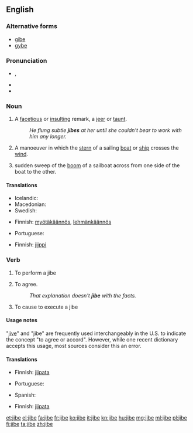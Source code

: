 ==English==
{{wikipedia}}

===Alternative forms===
* [[gibe]]
* [[gybe]]

===Pronunciation===
* {{a|UK}} {{IPA|/ˈdʒaɪb/}}, {{X-SAMPA|/"dZaIb/}}
* {{rhymes|aɪb}}
* {{rhymes|ɪb}}

===Noun===
{{en-noun}}

# A [[facetious]] or [[insult]]ing remark, a [[jeer]] or [[taunt]].
#: ''He flung subtle '''jibes''' at her until she couldn't bear to work with him any longer.''
# {{nautical}} A manoeuver in which the [[stern]] of a sailing [[boat]] or [[ship]] crosses the [[wind]].
# {{nautical}} sudden sweep of the [[boom]] of a sailboat across from one side of the boat to the other.

====Translations====
{{trans-top|facetious or insulting remark}}
* Icelandic: {{t+|is|hnjóðsyrði|n}}
* Macedonian: {{t-|mk|потсмев|m|tr=pótsmev|sc=Cyrl}}
* Swedish: {{t-|sv|gipp|n|c}}
{{trans-mid}}
{{trans-bottom}}

{{trans-top|sailing manoeuver}}
* Finnish: [[myötäkäännös]], [[lehmänkäännös]]
{{trans-mid}}
* Portuguese: {{t+|pt|cambada|f}}
{{trans-bottom}}

{{trans-top|sudden sweep of a boom of a sailboat}}
* Finnish: [[jiippi]]
{{trans-mid}}
{{trans-bottom}}

===Verb===
{{en-verb|jib|es}}

# {{intransitive|nautical}} To perform a jibe
# {{intransitive}} To agree.
#: ''That explanation doesn't '''jibe''' with the facts.''
# {{transitive|nautical}} To cause to execute a jibe

====Usage notes====
"[[jive]]" and "jibe" are frequently used interchangeably in the U.S. to indicate the concept "to agree or accord". However, while one recent dictionary accepts this usage, most sources consider this an error.

====Translations====
{{trans-top|to perform a jibe}}
* Finnish: [[jiipata]]
{{trans-mid}}
* Portuguese: {{t+|pt|cambar}}
{{trans-bottom}}

{{trans-top|agree}}
* Spanish: {{t-|es|concordar}}
{{trans-mid}}
{{trans-bottom}}

{{trans-top|to cause to execute a jibe}}
* Finnish: [[jiipata]]
{{trans-mid}}
{{trans-bottom}}

[[et:jibe]]
[[el:jibe]]
[[fa:jibe]]
[[fr:jibe]]
[[ko:jibe]]
[[it:jibe]]
[[kn:jibe]]
[[hu:jibe]]
[[mg:jibe]]
[[ml:jibe]]
[[pl:jibe]]
[[fi:jibe]]
[[ta:jibe]]
[[zh:jibe]]